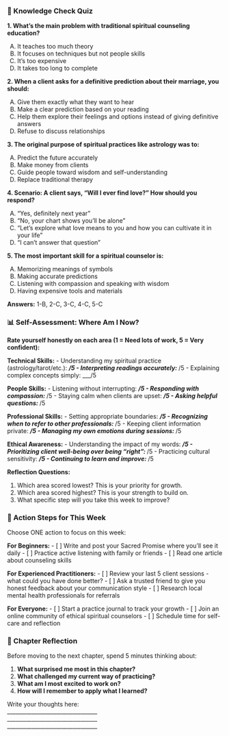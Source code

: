 ::: {.quiz-box}
### 📝 Knowledge Check Quiz {.quiz-title}

::: {.quiz-content}
**1. What's the main problem with traditional spiritual counseling education?**

A) It teaches too much theory  
B) It focuses on techniques but not people skills  
C) It's too expensive  
D) It takes too long to complete

**2. When a client asks for a definitive prediction about their marriage, you should:**

A) Give them exactly what they want to hear  
B) Make a clear prediction based on your reading  
C) Help them explore their feelings and options instead of giving definitive answers  
D) Refuse to discuss relationships

**3. The original purpose of spiritual practices like astrology was to:**

A) Predict the future accurately  
B) Make money from clients  
C) Guide people toward wisdom and self-understanding  
D) Replace traditional therapy

**4. Scenario: A client says, "Will I ever find love?" How should you respond?**

A) "Yes, definitely next year"  
B) "No, your chart shows you'll be alone"  
C) "Let's explore what love means to you and how you can cultivate it in your life"  
D) "I can't answer that question"

**5. The most important skill for a spiritual counselor is:**

A) Memorizing meanings of symbols  
B) Making accurate predictions  
C) Listening with compassion and speaking with wisdom  
D) Having expensive tools and materials

::: {.quiz-answers}
**Answers:** 1-B, 2-C, 3-C, 4-C, 5-C
:::
:::
:::

::: {.assessment-box}
### 📊 Self-Assessment: Where Am I Now? {.assessment-title}

::: {.assessment-content}
**Rate yourself honestly on each area (1 = Need lots of work, 5 = Very confident):**

**Technical Skills:**
- Understanding my spiritual practice (astrology/tarot/etc.): ___/5
- Interpreting readings accurately: ___/5
- Explaining complex concepts simply: ___/5

**People Skills:**
- Listening without interrupting: ___/5
- Responding with compassion: ___/5
- Staying calm when clients are upset: ___/5
- Asking helpful questions: ___/5

**Professional Skills:**
- Setting appropriate boundaries: ___/5
- Recognizing when to refer to other professionals: ___/5
- Keeping client information private: ___/5
- Managing my own emotions during sessions: ___/5

**Ethical Awareness:**
- Understanding the impact of my words: ___/5
- Prioritizing client well-being over being "right": ___/5
- Practicing cultural sensitivity: ___/5
- Continuing to learn and improve: ___/5

::: {.reflection-questions}
**Reflection Questions:**

1. Which area scored lowest? This is your priority for growth.
2. Which area scored highest? This is your strength to build on.
3. What specific step will you take this week to improve?
:::
:::
:::

::: {.action-box}
### 🎯 Action Steps for This Week {.action-title}

::: {.action-content}
Choose ONE action to focus on this week:

::: {.action-level}
**For Beginners:**
- [ ] Write and post your Sacred Promise where you'll see it daily
- [ ] Practice active listening with family or friends
- [ ] Read one article about counseling skills
:::

::: {.action-level}
**For Experienced Practitioners:**
- [ ] Review your last 5 client sessions - what could you have done better?
- [ ] Ask a trusted friend to give you honest feedback about your communication style
- [ ] Research local mental health professionals for referrals
:::

::: {.action-level}
**For Everyone:**
- [ ] Start a practice journal to track your growth
- [ ] Join an online community of ethical spiritual counselors
- [ ] Schedule time for self-care and reflection
:::
:::
:::

::: {.reflection-box}
### 💭 Chapter Reflection {.reflection-title}

::: {.reflection-content}
Before moving to the next chapter, spend 5 minutes thinking about:

1. **What surprised me most in this chapter?**
2. **What challenged my current way of practicing?**
3. **What am I most excited to work on?**
4. **How will I remember to apply what I learned?**

::: {.writing-space}
Write your thoughts here:  
_________________________________  
_________________________________  
_________________________________
:::
:::
:::
